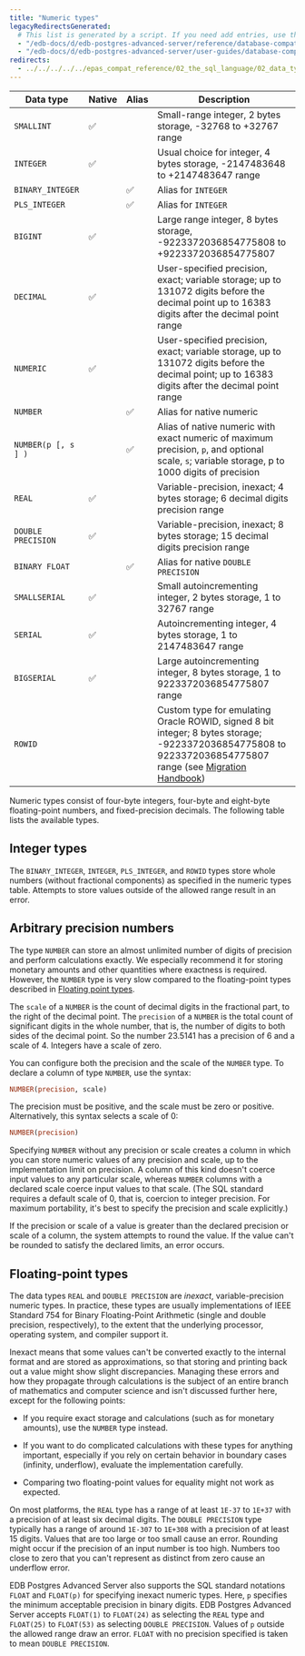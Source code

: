 ```yaml
---
title: "Numeric types"
legacyRedirectsGenerated:
  # This list is generated by a script. If you need add entries, use the `legacyRedirects` key.
  - "/edb-docs/d/edb-postgres-advanced-server/reference/database-compatibility-for-oracle-developers-reference-guide/9.6/Database_Compatibility_for_Oracle_Developers_Reference_Guide.1.012.html"
  - "/edb-docs/d/edb-postgres-advanced-server/user-guides/database-compatibility-for-oracle-developers-guide/9.5/Database_Compatibility_for_Oracle_Developers_Guide.1.044.html"
redirects:
  - ../../../../../epas_compat_reference/02_the_sql_language/02_data_types/01_numeric_types #generated for docs/epas/reorg-role-use-case-mode
---
```


<div id="numeric_types" class="registered_link"></div>

|      Data type      | Native | Alias |                                                                                                   Description                                                                                                   |
| ------------------- | ------ | ----- | --------------------------------------------------------------------------------------------------------------------------------------------------------------------------------------------------------------- |
| `SMALLINT`          | ✅      |       | Small-range integer, 2 bytes storage, -32768 to +32767 range                                                                                                                                                    |
| `INTEGER`           | ✅      |       | Usual choice for integer, 4 bytes storage, -2147483648 to +2147483647 range                                                                                                                                     |
| `BINARY_INTEGER`    |        | ✅     | Alias for `INTEGER`                                                                                                                                                                                             |
| `PLS_INTEGER`       |        | ✅     | Alias for `INTEGER`                                                                                                                                                                                             |
| `BIGINT`            | ✅      |       | Large range integer, 8 bytes storage, -9223372036854775808 to +9223372036854775807                                                                                                                              |
| `DECIMAL`           | ✅      |       | User-specified precision, exact; variable storage;	up to 131072 digits before the decimal point up to 16383 digits after the decimal point range                                                                 |
| `NUMERIC`           | ✅      |       | User-specified precision, exact; variable storage, up to 131072 digits before the decimal point; up to 16383 digits after the decimal point range                                                               |
| `NUMBER`            |        | ✅     | Alias for native numeric                                                                                                                                                                                        |
| `NUMBER(p [, s ] )` |        | ✅     | Alias of native numeric with exact numeric of maximum precision, `p`, and optional scale, `s`; variable storage, p to 1000 digits of precision                                                                  |
| `REAL`              | ✅      |       | Variable-precision, inexact; 4 bytes	storage;	6 decimal digits precision range                                                                                                                                    |
| `DOUBLE PRECISION`  | ✅      |       | Variable-precision, inexact; 8 bytes storage; 15 decimal digits precision range                                                                                                                                 |
| `BINARY FLOAT`      |        | ✅     | Alias for native `DOUBLE PRECISION`                                                                                                                                                                             |
| `SMALLSERIAL`       | ✅      |       | Small autoincrementing integer,  2 bytes storage,	1 to 32767 range                                                                                                                                               |
| `SERIAL`            | ✅      |       | Autoincrementing integer, 4 bytes	storage,	1 to 2147483647 range                                                                                                                                                  |
| `BIGSERIAL`         | ✅      |       | Large autoincrementing integer, 8 bytes	storage,	1 to 9223372036854775807 range                                                                                                                                   |
| `ROWID`             |        |       | Custom type for emulating Oracle ROWID, signed 8 bit integer; 8 bytes storage; -9223372036854775808 to 9223372036854775807 range (see [Migration Handbook](/migrating/oracle/oracle_epas_comparison/database_features/#data-types)) |

Numeric types consist of four-byte integers, four-byte and eight-byte floating-point numbers, and fixed-precision decimals. The following table lists the available types.

## Integer types

The `BINARY_INTEGER`, `INTEGER`, `PLS_INTEGER`, and `ROWID` types store whole numbers (without fractional components) as specified in the numeric types table. Attempts to store values outside of the allowed range result in an error.

## Arbitrary precision numbers

The type `NUMBER` can store an almost unlimited number of digits of precision and perform calculations exactly. We especially recommend it for storing monetary amounts and other quantities where exactness is required. However, the `NUMBER` type is very slow compared to the floating-point types described in [Floating point types](#floating-point-types).

The `scale` of a `NUMBER` is the count of decimal digits in the fractional part, to the right of the decimal point. The `precision` of a `NUMBER` is the total count of significant digits in the whole number, that is, the number of digits to both sides of the decimal point. So the number 23.5141 has a precision of 6 and a scale of 4. Integers have a scale of zero.

You can configure both the precision and the scale of the `NUMBER` type. To declare a column of type `NUMBER`, use the syntax:

```sql
NUMBER(precision, scale)
```

The precision must be positive, and the scale must be zero or positive. Alternatively, this syntax selects a scale of 0:

```sql
NUMBER(precision)
```

Specifying `NUMBER` without any precision or scale creates a column in which you can store numeric values of any precision and scale, up to the implementation limit on precision. A column of this kind doesn't coerce input values to any particular scale, whereas `NUMBER` columns with a declared scale coerce input values to that scale. (The SQL standard requires a default scale of 0, that is, coercion to integer precision. For maximum portability, it's best to specify the precision and scale explicitly.)

If the precision or scale of a value is greater than the declared precision or scale of a column, the system attempts to round the value. If the value can't be rounded to satisfy the declared limits, an error occurs.

## Floating-point types

The data types `REAL` and `DOUBLE PRECISION` are *inexact*, variable-precision numeric types. In practice, these types are usually implementations of IEEE Standard 754 for Binary Floating-Point Arithmetic (single and double precision, respectively), to the extent that the underlying processor, operating system, and compiler support it.

Inexact means that some values can't be converted exactly to the internal format and are stored as approximations, so that storing and printing back out a value might show slight discrepancies. Managing these errors and how they propagate through calculations is the subject of an entire branch of mathematics and computer science and isn't discussed further here, except for the following points:

-  If you require exact storage and calculations (such as for monetary amounts), use the `NUMBER` type instead.

-  If you want to do complicated calculations with these types for anything important, especially if you rely on certain behavior in boundary cases (infinity, underflow), evaluate the implementation carefully.

-  Comparing two floating-point values for equality might not work as expected.

On most platforms, the `REAL` type has a range of at least `1E-37` to `1E+37` with a precision of at least six decimal digits. The `DOUBLE PRECISION` type typically has a range of around `1E-307` to `1E+308` with a precision of at least 15 digits. Values that are too large or too small cause an error. Rounding might occur if the precision of an input number is too high. Numbers too close to zero that you can't represent as distinct from zero cause an underflow error.

EDB Postgres Advanced Server also supports the SQL standard notations `FLOAT` and `FLOAT(p)` for specifying inexact numeric types. Here, `p` specifies the minimum acceptable precision in binary digits. EDB Postgres Advanced Server accepts `FLOAT(1)` to `FLOAT(24)` as selecting the `REAL` type and `FLOAT(25)` to `FLOAT(53)` as selecting `DOUBLE PRECISION`. Values of `p` outside the allowed range draw an error. `FLOAT` with no precision specified is taken to mean `DOUBLE PRECISION`.
